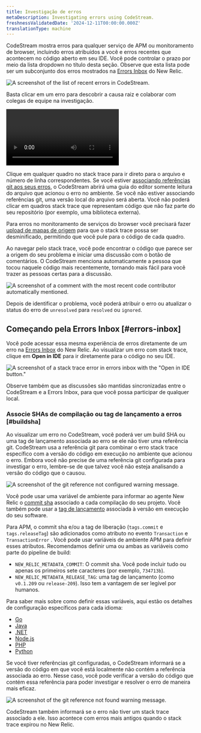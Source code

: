 ```yaml
---
title: Investigação de erros
metaDescription: Investigating errors using CodeStream.
freshnessValidatedDate: '2024-12-11T00:00:00.000Z'
translationType: machine
---
```







CodeStream mostra erros para qualquer serviço de APM ou monitoramento de browser, incluindo erros atribuídos a você e erros recentes que acontecem no código aberto em seu IDE. Você pode controlar o prazo por meio da lista dropdown no título desta seção. Observe que esta lista pode ser um subconjunto dos erros mostrados na [Errors Inbox](/docs/errors-inbox/errors-inbox/) do New Relic.

<img
  title="The list of recent errors in CodeStream."
  alt="A screenshot of the list of recent errors in CodeStream."
  src={codestreamErrorsList}
/>

Basta clicar em um erro para descobrir a causa raiz e colaborar com colegas de equipe na investigação.

<Video
  type="wistia"
  id="l65l4cqqhd"
/>

Clique em qualquer quadro no stack trace para ir direto para o arquivo e número de linha correspondentes. Se você estiver [associando referências git aos seus erros](#buildsha), o CodeStream abrirá uma guia do editor somente leitura do arquivo que acionou o erro no ambiente. Se você não estiver associando referências git, uma versão local do arquivo será aberta. Você não poderá clicar em quadros stack trace que representam código que não faz parte do seu repositório (por exemplo, uma biblioteca externa).

Para erros no monitoramento de serviços do browser você precisará fazer [upload de mapas de origem](docs/browser/browser-monitoring/browser-pro-features/upload-source-maps-un-minify-js-errors/) para que o stack trace possa ser desminificado, permitindo que você pule para o código de cada quadro.

Ao navegar pelo stack trace, você pode encontrar o código que parece ser a origem do seu problema e iniciar uma discussão com o botão de comentários. O CodeStream menciona automaticamente a pessoa que tocou naquele código mais recentemente, tornando mais fácil para você trazer as pessoas certas para a discussão.

<img
  title="A comment with the most recent code contributor automatically mentioned."
  alt="A screenshot of a comment with the most recent code contributor automatically mentioned."
  src={codestreamErrorComment}
/>

Depois de identificar o problema, você poderá atribuir o erro ou atualizar o status do erro de `unresolved` para `resolved` ou `ignored`.

## Começando pela Errors Inbox [#errors-inbox]

Você pode acessar essa mesma experiência de erros diretamente de um erro na [Errors Inbox](/docs/errors-inbox/errors-inbox/) do New Relic. Ao visualizar um erro com stack trace, clique em <DoNotTranslate>**Open in IDE**</DoNotTranslate> para ir diretamente para o código no seu IDE.

<img
  title="A stack trace error in errors inbox with the &quot;Open in IDE button"
  alt="A screenshot of a stack trace error in errors inbox with the &quot;Open in IDE button.&quot;"
  src={errorsinboxOpeninIdeCodestream}
/>

Observe também que as discussões são mantidas sincronizadas entre o CodeStream e a Errors Inbox, para que você possa participar de qualquer local.

### Associe SHAs de compilação ou tag de lançamento a erros [#buildsha]

Ao visualizar um erro no CodeStream, você poderá ver um build SHA ou uma tag de lançamento associada ao erro se ele não tiver uma referência git. CodeStream usa a referência git para combinar o erro stack trace específico com a versão do código em execução no ambiente que acionou o erro. Embora você não precise de uma referência git configurada para investigar o erro, lembre-se de que talvez você não esteja analisando a versão do código que o causou.

<img
  title="The git reference not configured warning message."
  alt="A screenshot of the git reference not configured warning message."
  src={codestreamBuildShaNotConfigured}
/>

Você pode usar uma variável de ambiente para informar ao agente New Relic <InlinePopover type="apm"/>o [commit sha](https://git-scm.com/book/en/v2/Git-Tools-Revision-Selection) associado a cada compilação do seu projeto. Você também pode usar a [tag de lançamento](https://git-scm.com/book/en/v2/Git-Basics-Tagging) associada à versão em execução do seu software.

Para APM, o commit sha e/ou a tag de liberação (`tags.commit` e `tags.releaseTag`) são adicionados como atributo no evento `Transaction` e `TransactionError` . Você pode usar variáveis de ambiente APM para definir esses atributos. Recomendamos definir uma ou ambas as variáveis como parte do pipeline de build:

* `NEW_RELIC_METADATA_COMMIT`: O commit sha. Você pode incluir tudo ou apenas os primeiros sete caracteres (por exemplo, `734713b`).
* `NEW_RELIC_METADATA_RELEASE_TAG`: uma tag de lançamento (como `v0.1.209` ou `release-209`). Isso tem a vantagem de ser legível por humanos.

Para saber mais sobre como definir essas variáveis, aqui estão os detalhes de configuração específicos para cada idioma:

* [Go](/docs/agents/go-agent/configuration/go-agent-configuration/)
* [Java](/docs/agents/java-agent/configuration/java-agent-configuration-config-file/)
* [.NET](/docs/agents/net-agent/configuration/net-agent-configuration/)
* [Node.js](/docs/agents/nodejs-agent/installation-configuration/nodejs-agent-configuration/)
* [PHP](/docs/agents/php-agent/configuration/php-agent-configuration/)
* [Python](/docs/agents/python-agent/configuration/python-agent-configuration/)

Se você tiver referências git configuradas, o CodeStream informará se a versão do código em que você está localmente não contém a referência associada ao erro. Nesse caso, você pode verificar a versão do código que contém essa referência para poder investigar e resolver o erro de maneira mais eficaz.

<img
  title="The git reference not found warning message."
  alt="A screenshot of the git reference not found warning message."
  src={codestreamBuildShaNotFound}
/>

CodeStream também informará se o erro não tiver um stack trace associado a ele. Isso acontece com erros mais antigos quando o stack trace expirou no New Relic.